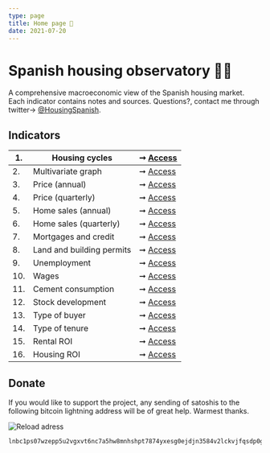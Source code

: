 ```yaml
---
type: page
title: Home page 🔬
date: 2021-07-20
---
```



# Spanish housing observatory 🔭🏡

A comprehensive macroeconomic view of the Spanish housing market. Each indicator contains notes and sources.
Questions?, contact me through twitter→ [@HousingSpanish](https://twitter.com/HousingSpanish).

## Indicators

| 1. | Housing cycles | ➞ [Access](posts/rainbow) |
| -- | ------------------------------- | --- |
| 2. | Multivariate graph | ➞ [Access](posts/six) |
| 3. | Price (annual) | ➞ [Access](posts/price) |
| 4. | Price (quarterly) | ➞ [Access](posts/pricequarter) |
| 5. | Home sales (annual) | ➞ [Access](posts/demography) |
| 6. | Home sales (quarterly) | ➞ [Access](posts/volume) |
| 7. | Mortgages and credit | ➞ [Access](posts/credit) |
| 8. | Land and building permits | ➞ [Access](posts/permits) |
| 9. | Unemployment | ➞ [Access](posts/labor) |
| 10. | Wages | ➞ [Access](posts/wages) |
| 11. | Cement consumption | ➞ [Access](posts/cement) |
| 12. | Stock development | ➞ [Access](posts/stock) |
| 13. | Type of buyer | ➞ [Access](posts/buyers) |
| 14. | Type of tenure | ➞ [Access](posts/tenure) |
| 15. | Rental ROI | ➞ [Access](posts/rent) |
| 16. | Housing ROI | ➞ [Access](posts/appreciation) |

## Donate

If you would like to support the project, any sending of satoshis to the following bitcoin lightning address will be of great help. Warmest thanks.

<Image
  src="/images/qrdonacions.png"
  alt="Reload adress"
  width={771}
  height={249}
  priority
  className="next-image"
/>

```
lnbc1ps07wzepp5u2vgxvt6nc7a5hw8mnhshpt7874yxesg0ejdjn3584v2lckvjfqsdp0g3hkuctrd9hjqnmzwdjhyanpw3hhy6fqfpsky6t5v96xwegxqyjw5q9qtzqqqqqq9qsqsp5pft9elfnv57hgr8nkk7s7ng9zsrqauczgxfxxjhdn30cv69avlysrzjqwryaup9lh50kkranzgcdnn2fgvx390wgj5jd07rwr3vxeje0glcllejaafcm7ya5sqqqqlgqqqqqeqqjqx6yd5jr709dpxkt33xgr9a4t4d9phtrk4slkznp2atm76hfuk8tqk3jwm4dy3hpzu26596j5yxt93lre0tstdywvgrusgfuepy56yxgqc0nt05
```
